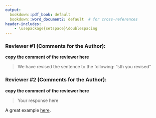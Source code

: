 ---
output: 
  bookdown::pdf_book: default
  bookdown::word_document2: default  # for cross-references
header-includes:
    - \usepackage{setspace}\doublespacing
---
### Reviewer #1 (Comments for the Author):
**copy the comment of the reviewer here**

> We have revised the sentence to the following: "sth you revised"


### Reviewer #2 (Comments for the Author):
**copy the comment of the reviewer here**

> Your response here

A great example [here](https://github.com/SchlossLab/Tomkovich_PEG3350_mSphere_2021/blob/master/submission/response_to_reviewers.md).  
